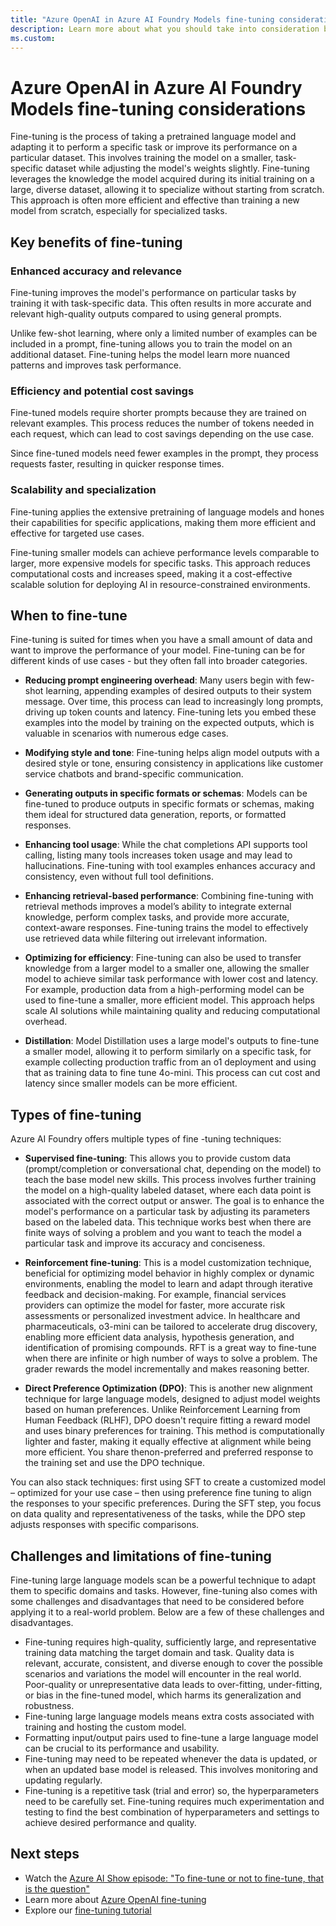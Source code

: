 ```yaml
---
title: "Azure OpenAI in Azure AI Foundry Models fine-tuning considerations"
description: Learn more about what you should take into consideration before fine-tuning with Azure OpenAI 
ms.custom:
---
```


# Azure OpenAI in Azure AI Foundry Models fine-tuning considerations

Fine-tuning is the process of taking a pretrained language model and adapting it to perform a specific task or improve its performance on a particular dataset. This involves training the model on a smaller, task-specific dataset while adjusting the model's weights slightly. Fine-tuning leverages the knowledge the model acquired during its initial training on a large, diverse dataset, allowing it to specialize without starting from scratch. This approach is often more efficient and effective than training a new model from scratch, especially for specialized tasks. 

## Key benefits of fine-tuning

### Enhanced accuracy and relevance

Fine-tuning improves the model's performance on particular tasks by training it with task-specific data. This often results in more accurate and relevant high-quality outputs compared to using general prompts. 

Unlike few-shot learning, where only a limited number of examples can be included in a prompt, fine-tuning allows you to train the model on an additional dataset. Fine-tuning helps the model learn more nuanced patterns and improves task performance. 

### Efficiency and potential cost savings

Fine-tuned models require shorter prompts because they are trained on relevant examples. This process reduces the number of tokens needed in each request, which can lead to cost savings depending on the use case. 

Since fine-tuned models need fewer examples in the prompt, they process requests faster, resulting in quicker response times. 

### Scalability and specialization

Fine-tuning applies the extensive pretraining of language models and hones their capabilities for specific applications, making them more efficient and effective for targeted use cases. 

Fine-tuning smaller models can achieve performance levels comparable to larger, more expensive models for specific tasks. This approach reduces computational costs and increases speed, making it a cost-effective scalable solution for deploying AI in resource-constrained environments. 

## When to fine-tune

Fine-tuning is suited for times when you have a small amount of data and want to improve the performance of your model. Fine-tuning can be for different kinds of use cases - but they often fall into broader categories. 

* **Reducing prompt engineering overhead**: Many users begin with few-shot learning, appending examples of desired outputs to their system message. Over time, this process can lead to increasingly long prompts, driving up token counts and latency. Fine-tuning lets you embed these examples into the model by training on the expected outputs, which is valuable in scenarios with numerous edge cases.

* **Modifying style and tone**: Fine-tuning helps align model outputs with a desired style or tone, ensuring consistency in applications like customer service chatbots and brand-specific communication.

* **Generating outputs in specific formats or schemas**: Models can be fine-tuned to produce outputs in specific formats or schemas, making them ideal for structured data generation, reports, or formatted responses.

* **Enhancing tool usage**: While the chat completions API supports tool calling, listing many tools increases token usage and may lead to hallucinations. Fine-tuning with tool examples enhances accuracy and consistency, even without full tool definitions.

* **Enhancing retrieval-based performance**: Combining fine-tuning with retrieval methods improves a model’s ability to integrate external knowledge, perform complex tasks, and provide more accurate, context-aware responses. Fine-tuning trains the model to effectively use retrieved data while filtering out irrelevant information.

* **Optimizing for efficiency**: Fine-tuning can also be used to transfer knowledge from a larger model to a smaller one, allowing the smaller model to achieve similar task performance with lower cost and latency. For example, production data from a high-performing model can be used to fine-tune a smaller, more efficient model. This approach helps scale AI solutions while maintaining quality and reducing computational overhead.

* **Distillation**: Model Distillation uses a large model's outputs to fine-tune a smaller model, allowing it to perform similarly on a specific task, for example collecting production traffic from an o1 deployment and using that as training data to fine tune 4o-mini. This process can cut cost and latency since smaller models can be more efficient. 

## Types of fine-tuning

Azure AI Foundry offers multiple types of fine -tuning techniques:

* **Supervised fine-tuning**: This allows you to provide custom data (prompt/completion or conversational chat, depending on the model) to teach the base model new skills. This process involves further training the model on a high-quality labeled dataset, where each data point is associated with the correct output or answer. The goal is to enhance the model's performance on a particular task by adjusting its parameters based on the labeled data. This technique works best when there are finite ways of solving a problem and you want to teach the model a particular task and improve its accuracy and conciseness.

* **Reinforcement fine-tuning**: This is a model customization technique, beneficial for optimizing model behavior in highly complex or dynamic environments, enabling the model to learn and adapt through iterative feedback and decision-making. For example, financial services providers can optimize the model for faster, more accurate risk assessments or personalized investment advice. In healthcare and pharmaceuticals, o3-mini can be tailored to accelerate drug discovery, enabling more efficient data analysis, hypothesis generation, and identification of promising compounds. RFT is a great way to fine-tune when there are infinite or high number of ways to solve a problem. The grader rewards the model incrementally and makes reasoning better.

* **Direct Preference Optimization (DPO)**: This is another new alignment technique for large language models, designed to adjust model weights based on human preferences. Unlike Reinforcement Learning from Human Feedback (RLHF), DPO doesn't require fitting a reward model and uses binary preferences for training. This method is computationally lighter and faster, making it equally effective at alignment while being more efficient. You share thenon-preferred and preferred response to the training set and use the DPO technique.

You can also stack techniques: first using SFT to create a customized model – optimized for your use case – then using preference fine tuning to align the responses to your specific preferences. During the SFT step, you focus on data quality and representativeness of the tasks, while the DPO step adjusts responses with specific comparisons. 

## Challenges and limitations of fine-tuning

Fine-tuning large language models scan be a powerful technique to adapt them to specific domains and tasks. However, fine-tuning also comes with some challenges and disadvantages that need to be considered before applying it to a real-world problem. Below are a few of these challenges and disadvantages. 

- Fine-tuning requires high-quality, sufficiently large, and representative training data matching the target domain and task. Quality data is relevant, accurate, consistent, and diverse enough to cover the possible scenarios and variations the model will encounter in the real world. Poor-quality or unrepresentative data leads to over-fitting, under-fitting, or bias in the fine-tuned model, which harms its generalization and robustness.
- Fine-tuning large language models means extra costs associated with training and hosting the custom model.
- Formatting input/output pairs used to fine-tune a large language model can be crucial to its performance and usability.
- Fine-tuning may need to be repeated whenever the data is updated, or when an updated base model is released. This involves monitoring and updating regularly.
- Fine-tuning is a repetitive task (trial and error) so, the hyperparameters need to be carefully set. Fine-tuning requires much experimentation and testing to find the best combination of hyperparameters and settings to achieve desired performance and quality.

## Next steps

- Watch the [Azure AI Show episode: "To fine-tune or not to fine-tune, that is the question"](https://www.youtube.com/watch?v=0Jo-z-MFxJs)
- Learn more about [Azure OpenAI fine-tuning](../how-to/fine-tuning)
- Explore our [fine-tuning tutorial](../tutorials/fine-tune)
